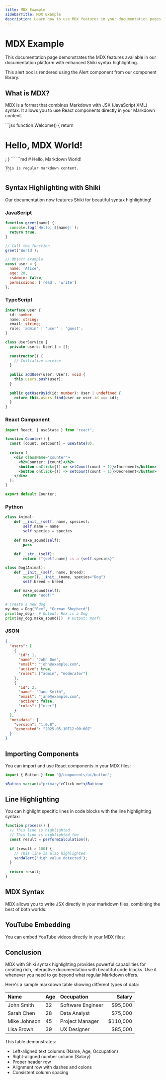 ```yaml
---
title: MDX Example
sidebarTitle: MDX Example
description: Learn how to use MDX features in your documentation pages.
---
```


# MDX Example

This documentation page demonstrates the MDX features available in our documentation platform with enhanced Shiki syntax highlighting.

<Alert type="info" title="Testing MDX Components">
  This alert box is rendered using the Alert component from our component library.
</Alert>

## What is MDX?

MDX is a format that combines Markdown with JSX (JavaScript XML) syntax. It allows you to use React components directly in your Markdown content.

<Tabs>
  <TabItem value="jsx" title="JSX Example">
    ```jsx
    function Welcome() {
      return <h1>Hello, MDX World!</h1>;
    }
    ```
  </TabItem>
  <TabItem value="markdown" title="Markdown Example">
    ```md
    # Hello, Markdown World!

    This is regular markdown content.
    ```
  </TabItem>
</Tabs>

## Syntax Highlighting with Shiki

Our documentation now features Shiki for beautiful syntax highlighting!

### JavaScript

```javascript
function greet(name) {
  console.log(`Hello, ${name}!`);
  return true;
}

// Call the function
greet('World');

// Object example
const user = {
  name: 'Alice',
  age: 28,
  isAdmin: false,
  permissions: ['read', 'write']
};
```

### TypeScript

```typescript
interface User {
  id: number;
  name: string;
  email: string;
  role: 'admin' | 'user' | 'guest';
}

class UserService {
  private users: User[] = [];
  
  constructor() {
    // Initialize service
  }
  
  public addUser(user: User): void {
    this.users.push(user);
  }
  
  public getUserById(id: number): User | undefined {
    return this.users.find(user => user.id === id);
  }
}
```

### React Component

```jsx
import React, { useState } from 'react';

function Counter() {
  const [count, setCount] = useState(0);
  
  return (
    <div className="counter">
      <h2>Counter: {count}</h2>
      <button onClick={() => setCount(count + 1)}>Increment</button>
      <button onClick={() => setCount(count - 1)}>Decrement</button>
    </div>
  );
}

export default Counter;
```

### Python

```python
class Animal:
    def __init__(self, name, species):
        self.name = name
        self.species = species
        
    def make_sound(self):
        pass
    
    def __str__(self):
        return f"{self.name} is a {self.species}"

class Dog(Animal):
    def __init__(self, name, breed):
        super().__init__(name, species="Dog")
        self.breed = breed
        
    def make_sound(self):
        return "Woof!"

# Create a new dog
my_dog = Dog("Rex", "German Shepherd")
print(my_dog)  # Output: Rex is a Dog
print(my_dog.make_sound())  # Output: Woof!
```

### JSON

```json
{
  "users": [
    {
      "id": 1,
      "name": "John Doe",
      "email": "john@example.com",
      "active": true,
      "roles": ["admin", "moderator"]
    },
    {
      "id": 2,
      "name": "Jane Smith",
      "email": "jane@example.com",
      "active": false,
      "roles": ["user"]
    }
  ],
  "metadata": {
    "version": "1.0.0",
    "generated": "2025-05-10T12:00:00Z"
  }
}
```

## Importing Components

You can import and use React components in your MDX files:

```jsx
import { Button } from '@/components/ui/button';

<Button variant="primary">Click me!</Button>
```

## Line Highlighting

You can highlight specific lines in code blocks with the line highlighting syntax:

```javascript {2-4,7}
function process() {
  // This line is highlighted
  // This line is highlighted too
  const result = performCalculation();
  
  if (result > 100) {
    // This line is also highlighted
    sendAlert('High value detected');
  }
  
  return result;
}
```

## MDX Syntax

MDX allows you to write JSX directly in your markdown files, combining the best of both worlds.

## YouTube Embedding

You can embed YouTube videos directly in your MDX files:

<YouTubeEmbed id="dQw4w9WgXcQ" title="Example Video" />

## Conclusion

MDX with Shiki syntax highlighting provides powerful capabilities for creating rich, interactive documentation with beautiful code blocks. Use it whenever you need to go beyond what regular Markdown offers.

Here's a sample markdown table showing different types of data:

| Name | Age | Occupation | Salary |
|:--|:--|:--|--:|
| John Smith | 32 | Software Engineer | $95,000 |
| Sarah Chen | 28 | Data Analyst | $75,000 |
| Mike Johnson | 45 | Project Manager | $110,000 |
| Lisa Brown | 39 | UX Designer | $85,000 |

This table demonstrates:
- Left-aligned text columns (Name, Age, Occupation)
- Right-aligned number column (Salary)
- Proper header row
- Alignment row with dashes and colons
- Consistent column spacing

